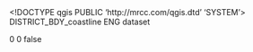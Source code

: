 <!DOCTYPE qgis PUBLIC 'http://mrcc.com/qgis.dtd' 'SYSTEM'>
<qgis version="3.24.3-Tisler">
  <identifier>DISTRICT_BDY_coastline</identifier>
  <parentidentifier></parentidentifier>
  <language>ENG</language>
  <type>dataset</type>
  <title>DISTRICT_BDY_coastline</title>
  <abstract></abstract>
  <links/>
  <fees></fees>
  <encoding></encoding>
  <crs>
    <spatialrefsys nativeFormat="Wkt">
      <wkt></wkt>
      <proj4></proj4>
      <srsid>0</srsid>
      <srid>0</srid>
      <authid></authid>
      <description></description>
      <projectionacronym></projectionacronym>
      <ellipsoidacronym></ellipsoidacronym>
      <geographicflag>false</geographicflag>
    </spatialrefsys>
  </crs>
  <extent/>
</qgis>
